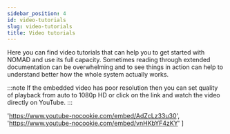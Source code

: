 ```yaml
---
sidebar_position: 4
id: video-tutorials
slug: video-tutorials
title: Video tutorials
---
```



Here you can find video tutorials that can help you to get started with NOMAD and use its full capacity.
Sometimes reading through extended documentation can be overwhelming and to see things in action can help to understand better how the whole system actually works.

:::note
If the embedded video has poor resolution then you can set quality of playback from auto to 1080p HD or click on the link and watch the video directly on YouTube.
:::

  'https://www.youtube-nocookie.com/embed/AdZcLz33u30',
  'https://www.youtube-nocookie.com/embed/vnHKbYF4zKY'
]


<Gallery links={links} titles={titles} />
